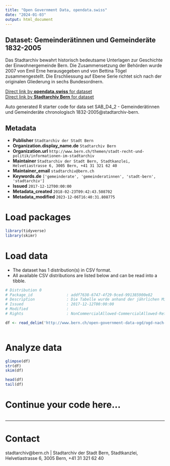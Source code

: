 ```yaml
---
title: "Open Government Data, opendata.swiss"
date: "2024-01-03"
output: html_document
---
```


## Dataset: Gemeinderätinnen und Gemeinderäte 1832-2005

Das Stadtarchiv bewahrt historisch bedeutsame Unterlagen zur Geschichte der Einwohnergemeinde Bern. Die Zusammensetzung der Behörden wurde 2007 von Emil Erne herausgegeben und von Bettina Tögel zusammengestellt. Die Erschliessung auf Ebene Serie richtet sich nach der originalen Gliederung in sechs Bundesordnern.

[Direct link by **opendata.swiss** for dataset](https://opendata.swiss/de/dataset/de-gemeinderaetinnen-und-gemeinderaete-1832-2005)<br>
[Direct link by **Stadtarchiv Bern** for dataset](http://www.bern.ch/open-government-data-ogd/ogd-nach-themen/stadtarchiv-ogd)

Auto generated R starter code for data set SAB_D4_2 - Gemeinderätinnen und Gemeinderäte chronologisch 1832-2005@stadtarchiv-bern.

## Metadata

- **Publisher** `Stadtarchiv der Stadt Bern`
- **Organization.display_name.de** `Stadtarchiv Bern`
- **Organization.url** `http://www.bern.ch/themen/stadt-recht-und-politik/informationen-im-stadtarchiv`
- **Maintainer** `Stadtarchiv der Stadt Bern, Stadtkanzlei, Helvetiastrasse 6, 3005 Bern, +41 31 321 62 40`
- **Maintainer_email** `stadtarchiv@bern.ch`
- **Keywords.de** `['gemeinderate', 'gemeinderatinnen', 'stadt-bern', 'stadtarchiv']`
- **Issued** `2017-12-12T00:00:00`
- **Metadata_created** `2018-02-23T09:42:43.508702`
- **Metadata_modified** `2023-12-06T16:40:31.808775`


# Load packages

```r

library(tidyverse)
library(skimr)

```

# Load data

-   The dataset has 1 distribution(s) in CSV format.
-   All available CSV distributions are listed below and can be read into a tibble.

```r

# Distribution 0
# Package_id               : addf7638-6747-4f29-9ced-991385900e82
# Description              : Die Tabelle wurde anhand der jährlichen Mitgliederlisten des Gemeinderates (? Gemeinderat/ Mitglieder) sowie des Grossen Stadtrates und des Stadtrates (? Grosser Stadtrat/ Mitglieder und Stadtrat/ Mitglieder) erstellt, wo die benutz-ten Quellen im Eeinzelnen aufgeführt sind. Für die weiteren Ämter der Ge-meinderäte auf kantonaler und eidgenössischer Ebene, die erst für die Ge-meinderäte ab 1888 systematisch recherchiert wurden, wurde die Datenbank der Grossräte und Regierungsräte im Staatsarchiv Bern sowie der Eidgenössi-sche Staatskalender 1887ff. konsultiert.
# Issued                   : 2017-12-12T00:00:00
# Modified                 : 
# Rights                   : NonCommercialAllowed-CommercialAllowed-ReferenceRequired

df <- read_delim('http://www.bern.ch/open-government-data-ogd/ogd-nach-themen/stadtarchiv-ogd/download-zusammensetzung_der_behoerden_1832_bis_2005-ogd/gemeinderätinnen-und-Gemeinderäte-1832-bis-2005.txt/download')



```

# Analyze data

```r

glimpse(df)
str(df)
skim(df)

head(df)
tail(df)

```

# Continue your code here...

```r

```

------------------------------------------------------------------------

# Contact

stadtarchiv@bern.ch | Stadtarchiv der Stadt Bern, Stadtkanzlei, Helvetiastrasse 6, 3005 Bern, +41 31 321 62 40
